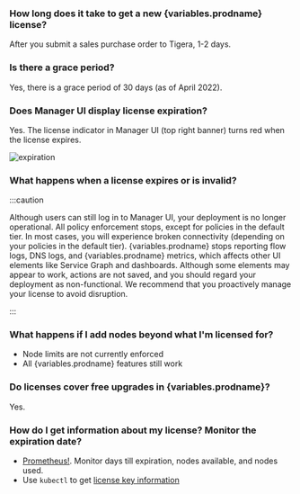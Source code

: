 
### How long does it take to get a new {variables.prodname} license?

After you submit a sales purchase order to Tigera, 1-2 days.

### Is there a grace period?

Yes, there is a grace period of 30 days (as of April 2022).

### Does Manager UI display license expiration?

Yes. The license indicator in Manager UI (top right banner) turns red when the license expires.

![expiration](/img/calico-enterprise/expiration.png)

### What happens when a license expires or is invalid?

:::caution

Although users can still log in to Manager UI, your deployment is no longer operational. All policy enforcement stops, except for policies in the default tier. In most cases, you will experience broken connectivity (depending on your policies in the default tier). {variables.prodname} stops reporting flow logs, DNS logs, and {variables.prodname} metrics, which affects other UI elements like Service Graph and dashboards. Although some elements may appear to work, actions are not saved, and you should regard your deployment as non-functional. We recommend that you proactively manage your license to avoid disruption.

:::

### What happens if I add nodes beyond what I'm licensed for?

- Node limits are not currently enforced
- All {variables.prodname} features still work

### Do licenses cover free upgrades in {variables.prodname}?

Yes.

### How do I get information about my license? Monitor the expiration date?

- [Prometheus!](../../operations/monitor/metrics/license-agent.mdx). Monitor days till expiration, nodes available, and nodes used.
- Use `kubectl` to get [license key information](../../reference/resources/licensekey.mdx#viewing-information-about-your-license-key)
